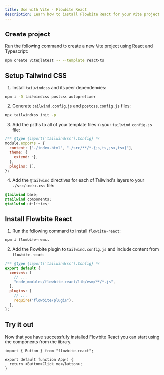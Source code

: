 ```yaml
---
title: Use with Vite - Flowbite React
description: Learn how to install Flowbite React for your Vite project and start developing modern web applications with interactive components
---
```


## Create project

Run the following command to create a new Vite project using React and Typescript:

```bash
npm create vite@latest -- --template react-ts
```

## Setup Tailwind CSS

1. Install `tailwindcss` and its peer dependencies:

```bash
npm i -D tailwindcss postcss autoprefixer
```

2. Generate `tailwind.config.js` and `postcss.config.js` files:

```bash
npx tailwindcss init -p
```

3. Add the paths to all of your template files in your `tailwind.config.js` file:

```js {3}
/** @type {import('tailwindcss').Config} */
module.exports = {
  content: ["./index.html", "./src/**/*.{js,ts,jsx,tsx}"],
  theme: {
    extend: {},
  },
  plugins: [],
};
```

4. Add the `@tailwind` directives for each of Tailwind's layers to your `./src/index.css` file:

```css
@tailwind base;
@tailwind components;
@tailwind utilities;
```

## Install Flowbite React

1. Run the following command to install `flowbite-react`:

```bash
npm i flowbite-react
```

2. Add the Flowbite plugin to `tailwind.config.js` and include content from `flowbite-react`:

```js {5,9}
/** @type {import('tailwindcss').Config} */
export default {
  content: [
    // ...
    "node_modules/flowbite-react/lib/esm/**/*.js",
  ],
  plugins: [
    // ...
    require("flowbite/plugin"),
  ],
};
```

## Try it out

Now that you have successfully installed Flowbite React you can start using the components from the library.

```tsx
import { Button } from "flowbite-react";

export default function App() {
  return <Button>Click me</Button>;
}
```
